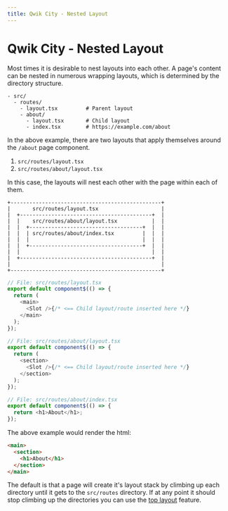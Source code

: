 ```yaml
---
title: Qwik City - Nested Layout
---
```


# Qwik City - Nested Layout

Most times it is desirable to nest layouts into each other. A page's content can be nested in numerous wrapping layouts, which is determined by the directory structure.

```
- src/
  - routes/
    - layout.tsx         # Parent layout
    - about/
      - layout.tsx       # Child layout
      - index.tsx        # https://example.com/about
```

In the above example, there are two layouts that apply themselves around the `/about` page component. 

1. `src/routes/layout.tsx`
2. `src/routes/about/layout.tsx`

In this case, the layouts will nest each other with the page within each of them.

```
+------------------------------------------------+
|       src/routes/layout.tsx                    |
|  +------------------------------------------+  |
|  |    src/routes/about/layout.tsx           |  | 
|  |  +------------------------------------+  |  |
|  |  | src/routes/about/index.tsx         |  |  |
|  |  |                                    |  |  |
|  |  +------------------------------------+  |  |
|  |                                          |  |
|  +------------------------------------------+  |
|                                                |
+------------------------------------------------+
```

```typescript
// File: src/routes/layout.tsx
export default component$(() => {
  return (
    <main>
      <Slot />{/* <== Child layout/route inserted here */}
    </main>
  );
});
```

```typescript
// File: src/routes/about/layout.tsx
export default component$(() => {
  return (
    <section>
      <Slot />{/* <== Child layout/route inserted here */}
    </section>
  );
});
```

```typescript
// File: src/routes/about/index.tsx
export default component$(() => {
  return <h1>About</h1>;
});
```

The above example would render the html:

```html
<main>
  <section>
    <h1>About</h1>
  </section>
</main>
```

The default is that a page will create it's layout stack by climbing up each directory until it gets to the `src/routes` directory. If at any point it should stop climbing up the directories you can use the [top layout](../top/index.mdx) feature.
